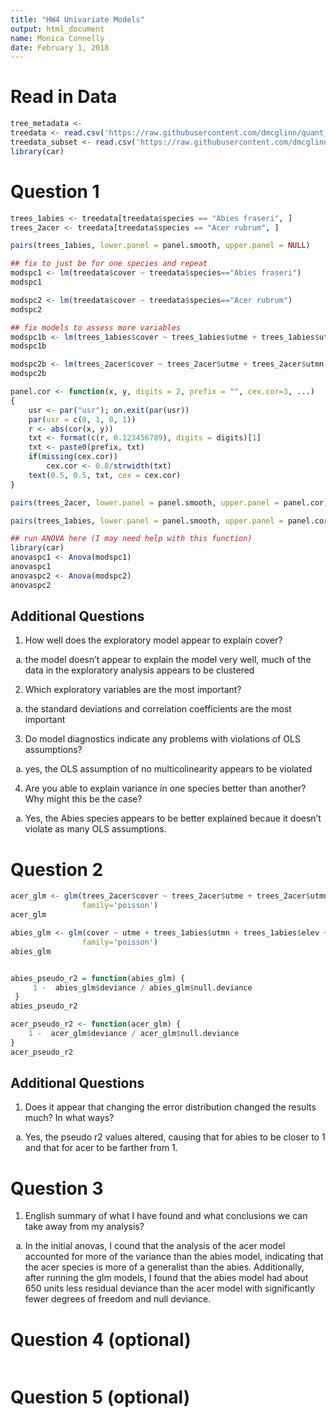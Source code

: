 ```yaml
---
title: "HW4 Univariate Models"
output: html_document
name: Monica Connelly
date: February 1, 2018
---
```


# Read in Data
```r
tree_metadata <- 
treedata <- read.csv('https://raw.githubusercontent.com/dmcglinn/quant_methods/gh-pages/data/treedata.csv', header=T)
treedata_subset <- read.csv('https://raw.githubusercontent.com/dmcglinn/quant_methods/gh-pages/data/treedata_subset.csv', header=T)
library(car)

```


# Question 1
```r

trees_1abies <- treedata[treedata$species == "Abies fraseri", ]
trees_2acer <- treedata[treedata$species == "Acer rubrum", ]

pairs(trees_1abies, lower.panel = panel.smooth, upper.panel = NULL)

## fix to just be for one species and repeat
modspc1 <- lm(treedata$cover ~ treedata$species=="Abies fraseri")
modspc1

modspc2 <- lm(treedata$cover ~ treedata$species=="Acer rubrum")
modspc2

## fix models to assess more variables
modspc1b <- lm(trees_1abies$cover ~ trees_1abies$utme + trees_1abies$utmn + trees_1abies$utmn + trees_1abies$elev + trees_1abies$disturb + trees_1abies$streamdist + trees_1abies$tci)
modspc1b

modspc2b <- lm(trees_2acer$cover ~ trees_2acer$utme + trees_2acer$utmn + trees_2acer$elev + trees_2acer$disturb + trees_2acer$tci + trees_2acer$streamdist + trees_2acer$beers)
modspc2b

panel.cor <- function(x, y, digits = 2, prefix = "", cex.cor=3, ...)
{
    usr <- par("usr"); on.exit(par(usr))
    par(usr = c(0, 1, 0, 1))
    r <- abs(cor(x, y))
    txt <- format(c(r, 0.123456789), digits = digits)[1]
    txt <- paste0(prefix, txt)
    if(missing(cex.cor)) 
        cex.cor <- 0.8/strwidth(txt)
    text(0.5, 0.5, txt, cex = cex.cor)
}

pairs(trees_2acer, lower.panel = panel.smooth, upper.panel = panel.cor)

pairs(trees_1abies, lower.panel = panel.smooth, upper.panel = panel.cor)

## run ANOVA here (I may need help with this function)
library(car)
anovaspc1 <- Anova(modspc1)
anovaspc1
anovaspc2 <- Anova(modspc2)
anovaspc2

```

## Additional Questions
1. How well does the exploratory model appear to explain cover?
  a) the model doesn't appear to explain the model very well, much of the data in the exploratory analysis appears to be clustered

2. Which exploratory variables are the most important?
  a) the standard deviations and correlation coefficients are the most important

3. Do model diagnostics indicate any problems with violations of OLS assumptions?
  a) yes, the OLS assumption of no multicolinearity appears to be violated

4. Are you able to explain variance in one species better than another?  Why might this be the case?
  a) Yes, the Abies species appears to be better explained becaue it doesn't violate as many OLS assumptions.


# Question 2
```r

acer_glm <- glm(trees_2acer$cover ~ trees_2acer$utme + trees_2acer$utmn + trees_2acer$elev + trees_2acer$tci + trees_2acer$streamdist + trees_2acer$disturb + trees_2acer$beers, 
                family='poisson')
acer_glm

abies_glm <- glm(cover ~ utme + trees_1abies$utmn + trees_1abies$elev + trees_1abies$tci + trees_1abies$streamdist + trees_1abies$disturb + trees_1abies$beers, data=trees_1abies,
                family='poisson')
abies_glm


abies_pseudo_r2 = function(abies_glm) {
     1 -  abies_glm$deviance / abies_glm$null.deviance
 }
abies_pseudo_r2

acer_pseudo_r2 <- function(acer_glm) {
    1 -  acer_glm$deviance / acer_glm$null.deviance
}
acer_pseudo_r2
```

## Additional Questions
1. Does it appear that changing the error distribution changed the results much?  In what ways?
  a) Yes, the pseudo r2 values altered, causing that for abies to be closer to 1 and that for acer to be farther from 1.


# Question 3
1. English summary of what I have found and what conclusions we can take away from my analysis?
  a) In the initial anovas, I cound that the analysis of the acer model accounted for more of the variance than the abies model, indicating that the acer species is more of a generalist than the abies.  Additionally, after running the glm models, I found that the abies model had about 650 units less residual deviance than the acer model with significantly fewer degrees of freedom and null deviance.


# Question 4 (optional)
```r

```


# Question 5 (optional)
```r

```


